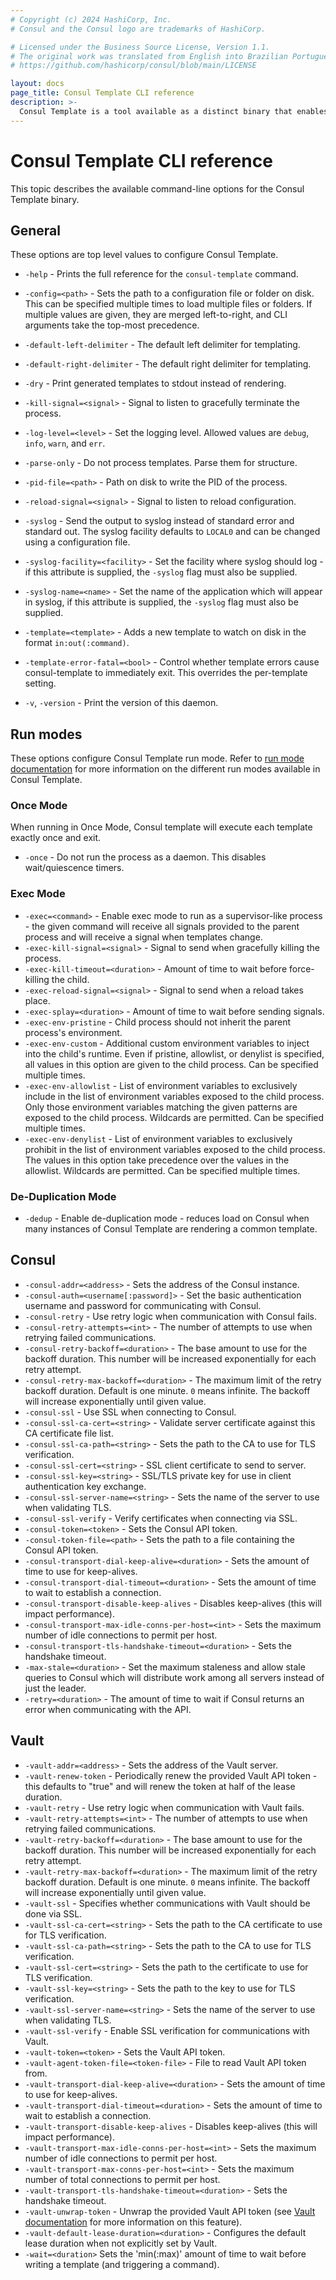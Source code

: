 ```yaml
---
# Copyright (c) 2024 HashiCorp, Inc.
# Consul and the Consul logo are trademarks of HashiCorp.

# Licensed under the Business Source License, Version 1.1.
# The original work was translated from English into Brazilian Portuguese.
# https://github.com/hashicorp/consul/blob/main/LICENSE

layout: docs
page_title: Consul Template CLI reference
description: >-
  Consul Template is a tool available as a distinct binary that enables dynamic application configuration and secrets rotation for Consul deployments based on Go templates.
---
```


# Consul Template CLI reference

This topic describes the available command-line options for the Consul Template binary.

## General

These options are top level values to configure Consul Template.

- `-help` - Prints the full reference for the `consul-template` command.

- `-config=<path>` - Sets the path to a configuration file or folder on disk. This can be specified multiple times to load multiple files or folders. If multiple values are given, they are merged left-to-right, and CLI arguments take the top-most precedence.
- `-default-left-delimiter` - The default left delimiter for templating.
- `-default-right-delimiter` - The default right delimiter for templating.
- `-dry` - Print generated templates to stdout instead of rendering.
- `-kill-signal=<signal>` - Signal to listen to gracefully terminate the process.
- `-log-level=<level>` - Set the logging level. Allowed values are `debug`, `info`, `warn`, and `err`.
- `-parse-only` - Do not process templates. Parse them for structure.
- `-pid-file=<path>` - Path on disk to write the PID of the process.
- `-reload-signal=<signal>` - Signal to listen to reload configuration.
- `-syslog` - Send the output to syslog instead of standard error and standard out. The syslog facility defaults to `LOCAL0` and can be changed using a configuration file.
- `-syslog-facility=<facility>` - Set the facility where syslog should log - if this attribute is supplied, the `-syslog` flag must also be supplied.
- `-syslog-name=<name>` - Set the name of the application which will appear in syslog, if this attribute is supplied, the `-syslog` flag must also be supplied.
- `-template=<template>` - Adds a new template to watch on disk in the format `in:out(:command)`.
- `-template-error-fatal=<bool>` - Control whether template errors cause consul-template to immediately exit. This overrides the per-template setting.
- `-v`, `-version` - Print the version of this daemon.

## Run modes

These options configure Consul Template run mode. Refer to [run mode documentation](/consul/docs/automate/consul-template/mode) for more information on the different run modes available in Consul Template.

### Once Mode

When running in Once Mode, Consul template will execute each template exactly once and exit.

- `-once` - Do not run the process as a daemon. This disables wait/quiescence timers.

### Exec Mode

- `-exec=<command>` - Enable exec mode to run as a supervisor-like process - the given command will receive all signals provided to the parent process and will receive a signal when templates change.
- `-exec-kill-signal=<signal>` - Signal to send when gracefully killing the process.
- `-exec-kill-timeout=<duration>` - Amount of time to wait before force-killing the child.
- `-exec-reload-signal=<signal>` - Signal to send when a reload takes place.
- `-exec-splay=<duration>` - Amount of time to wait before sending signals.
- `-exec-env-pristine` - Child process should not inherit the parent process's environment.
- `-exec-env-custom` - Additional custom environment variables to inject into the child's runtime. Even if pristine, allowlist, or denylist is specified, all values in this option are given to the child process. Can be specified multiple times.
- `-exec-env-allowlist` - List of environment variables to exclusively include in the list of environment variables exposed to the child process. Only those environment  variables matching the given patterns are exposed to the child process. Wildcards are permitted. Can be specified multiple times.
- `-exec-env-denylist` - List of environment variables to exclusively prohibit in the list of environment variables exposed to the child process. The values in this  option take precedence over the values in the allowlist. Wildcards are permitted. Can be specified multiple times.

### De-Duplication Mode

- `-dedup` - Enable de-duplication mode - reduces load on Consul when many instances of Consul Template are rendering a common template.

## Consul

- `-consul-addr=<address>` - Sets the address of the Consul instance.
- `-consul-auth=<username[:password]>` - Set the basic authentication username and password for communicating with Consul.
- `-consul-retry` - Use retry logic when communication with Consul fails.
- `-consul-retry-attempts=<int>` - The number of attempts to use when retrying failed communications.
- `-consul-retry-backoff=<duration>` - The base amount to use for the backoff duration. This number will be increased exponentially for each retry attempt.
- `-consul-retry-max-backoff=<duration>` - The maximum limit of the retry backoff duration. Default is one minute. `0` means infinite. The backoff will increase exponentially until given value.
- `-consul-ssl` - Use SSL when connecting to Consul.
- `-consul-ssl-ca-cert=<string>` - Validate server certificate against this CA certificate file list.
- `-consul-ssl-ca-path=<string>` - Sets the path to the CA to use for TLS verification.
- `-consul-ssl-cert=<string>` - SSL client certificate to send to server.
- `-consul-ssl-key=<string>` - SSL/TLS private key for use in client authentication key exchange.
- `-consul-ssl-server-name=<string>` - Sets the name of the server to use when validating TLS.
- `-consul-ssl-verify` - Verify certificates when connecting via SSL.
- `-consul-token=<token>` - Sets the Consul API token.
- `-consul-token-file=<path>` - Sets the path to a file containing the Consul API token.
- `-consul-transport-dial-keep-alive=<duration>` - Sets the amount of time to use for keep-alives.
- `-consul-transport-dial-timeout=<duration>` - Sets the amount of time to wait to establish a connection.
- `-consul-transport-disable-keep-alives` - Disables keep-alives (this will impact performance).
- `-consul-transport-max-idle-conns-per-host=<int>` - Sets the maximum number of idle connections to permit per host.
- `-consul-transport-tls-handshake-timeout=<duration>` - Sets the handshake timeout.
- `-max-stale=<duration>` - Set the maximum staleness and allow stale queries to Consul which will distribute work among all servers instead of just the leader.
- `-retry=<duration>` - The amount of time to wait if Consul returns an error when communicating with the API.

## Vault
- `-vault-addr=<address>` - Sets the address of the Vault server.
- `-vault-renew-token` - Periodically renew the provided Vault API token - this defaults to "true" and will renew the token at half of the lease duration.
- `-vault-retry` - Use retry logic when communication with Vault fails.
- `-vault-retry-attempts=<int>` - The number of attempts to use when retrying failed communications.
- `-vault-retry-backoff=<duration>` - The base amount to use for the backoff duration. This number will be increased exponentially for each retry attempt.
- `-vault-retry-max-backoff=<duration>` - The maximum limit of the retry backoff duration. Default is one minute. `0` means infinite. The backoff will increase exponentially until given value.
- `-vault-ssl` - Specifies whether communications with Vault should be done via SSL.
- `-vault-ssl-ca-cert=<string>` - Sets the path to the CA certificate to use for TLS verification.
- `-vault-ssl-ca-path=<string>` - Sets the path to the CA to use for TLS verification.
- `-vault-ssl-cert=<string>` - Sets the path to the certificate to use for TLS verification.
- `-vault-ssl-key=<string>` - Sets the path to the key to use for TLS verification.
- `-vault-ssl-server-name=<string>` - Sets the name of the server to use when validating TLS.
- `-vault-ssl-verify` - Enable SSL verification for communications with Vault.
- `-vault-token=<token>` - Sets the Vault API token.
- `-vault-agent-token-file=<token-file>` - File to read Vault API token from.
- `-vault-transport-dial-keep-alive=<duration>` - Sets the amount of time to use for keep-alives.
- `-vault-transport-dial-timeout=<duration>` - Sets the amount of time to wait to establish a connection.
- `-vault-transport-disable-keep-alives` - Disables keep-alives (this will impact performance).
- `-vault-transport-max-idle-conns-per-host=<int>` - Sets the maximum number of idle connections to permit per host.
- `-vault-transport-max-conns-per-host=<int>` - Sets the maximum number of total connections to permit per host.
- `-vault-transport-tls-handshake-timeout=<duration>` - Sets the handshake timeout.
- `-vault-unwrap-token` - Unwrap the provided Vault API token (see [Vault documentation](/vault/api-docs/system/wrapping-unwrap) for more information on this feature).
- `-vault-default-lease-duration=<duration>` - Configures the default lease duration when not explicitly set by Vault.
- `-wait=<duration>` Sets the 'min(:max)' amount of time to wait before writing a template (and triggering a command).
